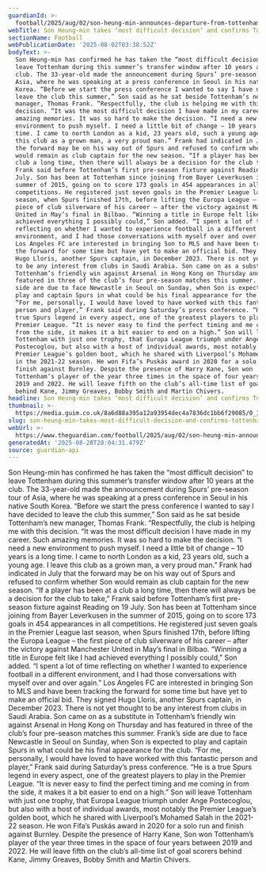 ```yaml
---
guardianId: >-
  football/2025/aug/02/son-heung-min-announces-departure-from-tottenham-as-he-seeks-bit-of-change-after-decade-at-club
webTitle: Son Heung-min takes ‘most difficult decision’ and confirms Tottenham exit
sectionName: Football
webPublicationDate: '2025-08-02T03:38:52Z'
bodyText: >-
  Son Heung-min has confirmed he has taken the “most difficult decision” to
  leave Tottenham during this summer’s transfer window after 10 years at the
  club. The 33-year-old made the announcement during Spurs’ pre-season tour of
  Asia, where he was speaking at a press conference in Seoul in his native South
  Korea. “Before we start the press conference I wanted to say I have decided to
  leave the club this summer,” Son said as he sat beside Tottenham’s new
  manager, Thomas Frank. “Respectfully, the club is helping me with this
  decision. “It was the most difficult decision I have made in my career. Such
  amazing memories. It was so hard to make the decision. “I need a new
  environment to push myself. I need a little bit of change – 10 years is a long
  time. I came to north London as a kid, 23 years old, such a young age. I leave
  this club as a grown man, a very proud man.” Frank had indicated in July that
  the forward may be on his way out of Spurs and refused to confirm whether Son
  would remain as club captain for the new season. “If a player has been at a
  club a long time, then there will always be a decision for the club to take,”
  Frank said before Tottenham’s first pre-season fixture against Reading on 19
  July. Son has been at Tottenham since joining from Bayer Leverkusen in the
  summer of 2015, going on to score 173 goals in 454 appearances in all
  competitions. He registered just seven goals in the Premier League last
  season, when Spurs finished 17th, before lifting the Europa League – the first
  piece of club silverware of his career – after the victory against Manchester
  United in May’s final in Bilbao. “Winning a title in Europe felt like I had
  achieved everything I possibly could,” Son added. “I spent a lot of time
  reflecting on whether I wanted to experience football in a different
  environment, and I had those conversations with myself over and over again.”
  Los Angeles FC are interested in bringing Son to MLS and have been tracking
  the forward for some time but have yet to make an official bid. They signed
  Hugo Lloris, another Spurs captain, in December 2023. There is not yet thought
  to be any interest from clubs in Saudi Arabia. Son came on as a substitute in
  Tottenham’s friendly win against Arsenal in Hong Kong on Thursday and has
  featured in three of the club’s four pre-season matches this summer. Frank’s
  side are due to face Newcastle in Seoul on Sunday, when Son is expected to
  play and captain Spurs in what could be his final appearance for the club.
  “For me, personally, I would have loved to have worked with this fantastic
  person and player,” Frank said during Saturday’s press conference. “He is a
  true Spurs legend in every aspect, one of the greatest players to play in the
  Premier League. “It is never easy to find the perfect timing and me coming in
  from the side, it makes it a bit easier to end on a high.” Son will leave
  Tottenham with just one trophy, that Europa League triumph under Ange
  Postecoglou, but also with a host of individual awards, most notably the
  Premier League’s golden boot, which he shared with Liverpool’s Mohamed Salah
  in the 2021-22 season. He won Fifa’s Puskás award in 2020 for a solo run and
  finish against Burnley. Despite the presence of Harry Kane, Son won
  Tottenham’s player of the year three times in the space of four years between
  2019 and 2022. He will leave fifth on the club’s all-time list of goal scorers
  behind Kane, Jimmy Greaves, Bobby Smith and Martin Chivers.
headline: Son Heung-min takes ‘most difficult decision’ and confirms Tottenham exit
thumbnail: >-
  https://media.guim.co.uk/8a6d88a395a12a93954dec4a7836dc1bb6f29085/0_139_5212_4171/500.jpg
slug: son-heung-min-takes-most-difficult-decision-and-confirms-tottenham-exit
webUrl: >-
  https://www.theguardian.com/football/2025/aug/02/son-heung-min-announces-departure-from-tottenham-as-he-seeks-bit-of-change-after-decade-at-club
generatedAt: '2025-08-28T20:04:31.479Z'
source: guardian-api
---
```

Son Heung-min has confirmed he has taken the “most difficult decision” to leave Tottenham during this summer’s transfer window after 10 years at the club. The 33-year-old made the announcement during Spurs’ pre-season tour of Asia, where he was speaking at a press conference in Seoul in his native South Korea. “Before we start the press conference I wanted to say I have decided to leave the club this summer,” Son said as he sat beside Tottenham’s new manager, Thomas Frank. “Respectfully, the club is helping me with this decision. “It was the most difficult decision I have made in my career. Such amazing memories. It was so hard to make the decision. “I need a new environment to push myself. I need a little bit of change – 10 years is a long time. I came to north London as a kid, 23 years old, such a young age. I leave this club as a grown man, a very proud man.” Frank had indicated in July that the forward may be on his way out of Spurs and refused to confirm whether Son would remain as club captain for the new season. “If a player has been at a club a long time, then there will always be a decision for the club to take,” Frank said before Tottenham’s first pre-season fixture against Reading on 19 July. Son has been at Tottenham since joining from Bayer Leverkusen in the summer of 2015, going on to score 173 goals in 454 appearances in all competitions. He registered just seven goals in the Premier League last season, when Spurs finished 17th, before lifting the Europa League – the first piece of club silverware of his career – after the victory against Manchester United in May’s final in Bilbao. “Winning a title in Europe felt like I had achieved everything I possibly could,” Son added. “I spent a lot of time reflecting on whether I wanted to experience football in a different environment, and I had those conversations with myself over and over again.” Los Angeles FC are interested in bringing Son to MLS and have been tracking the forward for some time but have yet to make an official bid. They signed Hugo Lloris, another Spurs captain, in December 2023. There is not yet thought to be any interest from clubs in Saudi Arabia. Son came on as a substitute in Tottenham’s friendly win against Arsenal in Hong Kong on Thursday and has featured in three of the club’s four pre-season matches this summer. Frank’s side are due to face Newcastle in Seoul on Sunday, when Son is expected to play and captain Spurs in what could be his final appearance for the club. “For me, personally, I would have loved to have worked with this fantastic person and player,” Frank said during Saturday’s press conference. “He is a true Spurs legend in every aspect, one of the greatest players to play in the Premier League. “It is never easy to find the perfect timing and me coming in from the side, it makes it a bit easier to end on a high.” Son will leave Tottenham with just one trophy, that Europa League triumph under Ange Postecoglou, but also with a host of individual awards, most notably the Premier League’s golden boot, which he shared with Liverpool’s Mohamed Salah in the 2021-22 season. He won Fifa’s Puskás award in 2020 for a solo run and finish against Burnley. Despite the presence of Harry Kane, Son won Tottenham’s player of the year three times in the space of four years between 2019 and 2022. He will leave fifth on the club’s all-time list of goal scorers behind Kane, Jimmy Greaves, Bobby Smith and Martin Chivers.
